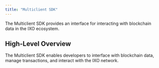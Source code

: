 ```yaml
---
title: "Multiclient SDK"
---
```


<Tip>
    The Multiclient SDK provides an interface for interacting with blockchain data in the IXO ecosystem.
</Tip>

## High-Level Overview

The Multiclient SDK enables developers to interface with blockchain data, manage transactions, and interact with the IXO network. 